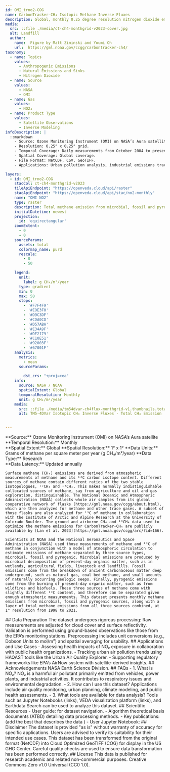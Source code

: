 ```yaml
---
id: OMI_trno2-COG
name: CarbonTracker-CH₄ Isotopic Methane Inverse Fluxes
description: Global, monthly 0.25 degree resolution nitrogen dioxide emission, version 2023
media:
  src: ::file ./media/ct-ch4-monthgrid-v2023-cover.jpg
  alt: Landfill
  author:
    name:  Figure by Matt Ziminski and Youmi Oh
    url:  https://gml.noaa.gov/ccgg/carbontracker-ch4/
taxonomy:
  - name: Topics
    values:
      - Anthropogenic Emissions
      - Natural Emissions and Sinks
      - Nitrogen Dioxide           
  - name: Source
    values:
      - NASA
      - OMI
  - name: Gas
    values:
      - NO2₄
  - name: Product Type
    values:
      - Satellite Observations
      - Inverse Modeling
infoDescription: |
  ::markdown 
    - Source: Ozone Monitoring Instrument (OMI) on NASA’s Aura satellite.
    - Resolution: 0.25° x 0.25° grid.
    - Temporal Coverage: Daily measurements from October 2004 to present.
    - Spatial Coverage: Global coverage.
    - File Format: NetCDF, CSV, GeoTIFF.
    - Applications: Urban pollution analysis, industrial emissions tracking, climate modeling, health impact studies.

layers:
  - id: OMI_trno2-COG
    stacCol: ct-ch4-monthgrid-v2023
    tileApiEndpoint: "https://openveda.cloud/api/raster"
    stacApiEndpoint: "https://openveda.cloud/api/stac/no2-monthly"
    name: "OMI NO2"
    type: raster
    description: Total methane emission from microbial, fossil and pyrogenic sources.
    initialDatetime: newest
    projection:
      id: 'equirectangular'
    zoomExtent:
      - 0
      - 0
    sourceParams:
      assets: total
      colormap_name: purd
      rescale:
        - 0
        - 50

    legend:
      unit:
        label: g CH₄/m²/year
      type: gradient
      min: 0
      max: 50
      stops:
        - '#F7F4F9'
        - '#E9E3F0'
        - '#D9C3DF'
        - '#CDA0CD'
        - '#D57ABA'
        - '#E34A9F'
        - '#DF2179'
        - '#C10E51'
        - '#92003F'
        - '#67001F'
    analysis:
      metrics:
        - mean
      sourceParams:
        
        dst_crs: "+proj=cea"
    info:
      source: NASA / NOAA
      spatialExtent: Global
      temporalResolution: Monthly
      unit: g CH₄/m²/year                  
    media:
      src: ::file ./media/tm54dvar-ch4flux-monthgrid-v1.thumbnails.total.png
      alt: TM5-4DVar Isotopic CH₄ Inverse Fluxes - Total CH₄ Emission
  

---
```


<Block>
  <Prose>   
    **Source:** Ozone Monitoring Instrument (OMI) on NASA’s Aura satellite<br />
    **Temporal Resolution:** Monthly<br />
    **Spatial Extent:** Global    
    **Spatial Resolution:** 1° x 1°   
    **Data Units:** Grams of methane per square meter per year (g CH₄/m²/year)       
    **Data Type:** Research<br />
    **Data Latency:** Updated annually

    Surface methane (CH₄) emissions are derived from atmospheric measurements of methane and its ¹³C carbon isotope content. Different sources of methane contain different ratios of the two stable isotopologues, ¹²CH₄ and ¹³CH₄. This makes normally indistinguishable collocated sources of methane, say from agriculture and oil and gas exploration, distinguishable. The National Oceanic and Atmospheric Administration (NOAA) collects whole air samples from its global cooperative network of flasks (https://gml.noaa.gov/ccgg/about.html), which are then analyzed for methane and other trace gases. A subset of those flasks are also analyzed for ¹³C of methane in collaboration with the Institute of Arctic and Alpine Research at the University of Colorado Boulder. The ground and airborne CH₄ and ¹³CH₄ data used to optimize the methane emissions for CarbonTracker-CH₄ are publicly available by [Lan et al. 2023](https://gml.noaa.gov/ccgg/arc/?id=166). 
    
    Scientists at NOAA and the National Aeronautics and Space Administration (NASA) used those measurements of methane and ¹³C of methane in conjunction with a model of atmospheric circulation to estimate emissions of methane separated by three source types, microbial, fossil and pyrogenic. Microbial emissions are produced by microbial decomposition of present-day organic matter, such as in wetlands, agricultural fields, livestock and landfills. Fossil emissions come from the breakdown of ancient carbonaceous matter deep underground, such as natural gas, coal bed methane, and small amounts of naturally occurring geologic seeps. Finally, pyrogenic emissions come from the burning of present-day organic matter, such as from wildfires and biofuels. These three sources of methane come with slightly different ¹³C content, and therefore can be separated given enough atmospheric measurements. This dataset presents monthly methane emissions from microbial, fossil and pyrogenic sources, along with a layer of total methane emissions from all three sources combined, at 1° resolution from 1998 to 2021.      

  </Prose>
</Block>

<Block>
  <Prose>   
    ## Data Preparation
    The dataset undergoes rigorous processing:
    Raw measurements are adjusted for cloud cover and surface reflectivity.
    Validation is performed using ground-based observations like those from the EPA’s monitoring stations.
    Preprocessing includes unit conversions (e.g., Dobson Units to mol/m²) and spatial averaging for usability.
  </Prose>
</Block>

<Block>
  <Prose>
    ## Applications and Use Cases
    - Assessing health impacts of NO₂ exposure in collaboration with public health organizations.
    - Tracking urban air pollution trends using HAQAST tools like the Urban Air Quality Explorer.
    - Supporting regulatory frameworks like EPA’s AirNow system with satellite-derived insights.
  </Prose>
</Block>

<Block>
  <Prose>
    ## Acknowledgements
       NASA Earth Science Division.
  </Prose>
</Block>

<Block>
  <Prose>
## FAQs
- 1. What is NO₂?
NO₂ is a harmful air pollutant primarily emitted from vehicles, power plants, and industrial activities. It contributes to respiratory issues and environmental degradation.
- 2. How can I use this dataset?
Applications include air quality monitoring, urban planning, climate modeling, and public health assessments.
- 3. What tools are available for data analysis?
Tools such as Jupyter Notebooks (links), VEDA visualization platform (links),  and Earthdata Search can be used to analyze this dataset.
  </Prose>
</Block>

<Block>
  <Prose>
## Scientific Resources
- User guide:  for dataset navigation.
- Algorithm theoretical basis documents (ATBD) detailing data processing methods.
- Key publications:  (add the best that describes the data )
- User Jupyter Notebook: 
  </Prose>
</Block>

<Block>
  <Prose>
    ## Disclaimer
    The dataset is provided "as is" without warranty of accuracy for specific applications. Users are advised to verify its suitability for their intended use cases. This dataset has been transformed from the original format (NetCDF) into Cloud Optimized GeoTIFF (COG) for display in the US GHG Center. Careful quality checks are used to ensure data transformation has been performed correctly.
  </Prose>
</Block>


<Block>
  <Prose>
    ## License
    This data is published for research academic and related non-commercial purposes. Creative Commons Zero v1.0 Universal (CC0 1.0).
  </Prose>
</Block>

